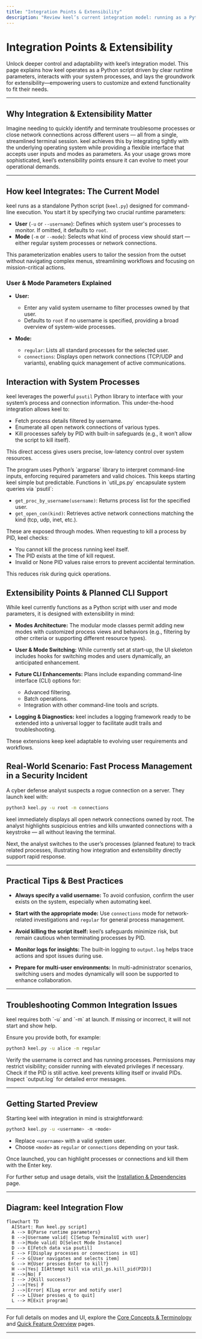 ```yaml
---
title: "Integration Points & Extensibility"
description: "Review keel’s current integration model: running as a Python script, passing runtime parameters (user, mode), and interacting with underlying system processes. Outlines extensibility points and planned CLI support."
---
```


# Integration Points & Extensibility

Unlock deeper control and adaptability with keel’s integration model. This page explains how keel operates as a Python script driven by clear runtime parameters, interacts with your system processes, and lays the groundwork for extensibility—empowering users to customize and extend functionality to fit their needs.

---

## Why Integration & Extensibility Matter

Imagine needing to quickly identify and terminate troublesome processes or close network connections across different users — all from a single, streamlined terminal session. keel achieves this by integrating tightly with the underlying operating system while providing a flexible interface that accepts user inputs and modes as parameters. As your usage grows more sophisticated, keel’s extensibility points ensure it can evolve to meet your operational demands.

---

## How keel Integrates: The Current Model

keel runs as a standalone Python script (`keel.py`) designed for command-line execution. You start it by specifying two crucial runtime parameters:

- **User** (`-u` or `--username`): Defines which system user's processes to monitor. If omitted, it defaults to `root`.
- **Mode** (`-m` or `--mode`): Selects what kind of process view should start — either regular system processes or network connections.

This parameterization enables users to tailor the session from the outset without navigating complex menus, streamlining workflows and focusing on mission-critical actions.

### User & Mode Parameters Explained

- **User:**
  - Enter any valid system username to filter processes owned by that user.
  - Defaults to `root` if no username is specified, providing a broad overview of system-wide processes.

- **Mode:**
  - `regular`: Lists all standard processes for the selected user.
  - `connections`: Displays open network connections (TCP/UDP and variants), enabling quick management of active communications.


## Interaction with System Processes

keel leverages the powerful `psutil` Python library to interface with your system’s process and connection information. This under-the-hood integration allows keel to:

- Fetch process details filtered by username.
- Enumerate all open network connections of various types.
- Kill processes safely by PID with built-in safeguards (e.g., it won’t allow the script to kill itself).

This direct access gives users precise, low-latency control over system resources.

<AccordionGroup title="Key Integration Components">
<Accordion title="Runtime Parameter Parsing">
The program uses Python’s `argparse` library to interpret command-line inputs, enforcing required parameters and valid choices. This keeps starting keel simple but predictable.
</Accordion>
<Accordion title="Process & Connection Retrieval">
Functions in `util_ps.py` encapsulate system queries via `psutil`:

- `get_proc_by_username(username)`: Returns process list for the specified user.
- `get_open_con(kind)`: Retrieves active network connections matching the kind (tcp, udp, inet, etc.).

These are exposed through modes.
</Accordion>
<Accordion title="Kill Operation Safeguards">
When requesting to kill a process by PID, keel checks:

- You cannot kill the process running keel itself.
- The PID exists at the time of kill request.
- Invalid or None PID values raise errors to prevent accidental termination.

This reduces risk during quick operations.
</Accordion>
</AccordionGroup>

## Extensibility Points & Planned CLI Support

While keel currently functions as a Python script with user and mode parameters, it is designed with extensibility in mind:

- **Modes Architecture:** The modular mode classes permit adding new modes with customized process views and behaviors (e.g., filtering by other criteria or supporting different resource types).

- **User & Mode Switching:** While currently set at start-up, the UI skeleton includes hooks for switching modes and users dynamically, an anticipated enhancement.

- **Future CLI Enhancements:** Plans include expanding command-line interface (CLI) options for:
  - Advanced filtering.
  - Batch operations.
  - Integration with other command-line tools and scripts.

- **Logging & Diagnostics:** keel includes a logging framework ready to be extended into a universal logger to facilitate audit trails and troubleshooting.

These extensions keep keel adaptable to evolving user requirements and workflows.

## Real-World Scenario: Fast Process Management in a Security Incident

A cyber defense analyst suspects a rogue connection on a server. They launch keel with:

```bash
python3 keel.py -u root -m connections
```

keel immediately displays all open network connections owned by root. The analyst highlights suspicious entries and kills unwanted connections with a keystroke — all without leaving the terminal.

Next, the analyst switches to the user’s processes (planned feature) to track related processes, illustrating how integration and extensibility directly support rapid response.

---

## Practical Tips & Best Practices

- **Always specify a valid username:** To avoid confusion, confirm the user exists on the system, especially when automating keel.

- **Start with the appropriate mode:** Use `connections` mode for network-related investigations and `regular` for general process management.

- **Avoid killing the script itself:** keel’s safeguards minimize risk, but remain cautious when terminating processes by PID.

- **Monitor logs for insights:** The built-in logging to `output.log` helps trace actions and spot issues during use.

- **Prepare for multi-user environments:** In multi-administrator scenarios, switching users and modes dynamically will soon be supported to enhance collaboration.

---

## Troubleshooting Common Integration Issues

<AccordionGroup title="Common Issues & Solutions">
<Accordion title="Incorrect or Missing Parameters">
keel requires both `-u` and `-m` at launch. If missing or incorrect, it will not start and show help.

Ensure you provide both, for example:

```bash
python3 keel.py -u alice -m regular
```
</Accordion>
<Accordion title="Process List is Empty or Incomplete">
Verify the username is correct and has running processes.
Permissions may restrict visibility; consider running with elevated privileges if necessary.
</Accordion>
<Accordion title="Cannot Kill a Process">
Check if the PID is still active. keel prevents killing itself or invalid PIDs.
Inspect `output.log` for detailed error messages.
</Accordion>
</AccordionGroup>

---

## Getting Started Preview

Starting keel with integration in mind is straightforward:

```bash
python3 keel.py -u <username> -m <mode>
```

- Replace `<username>` with a valid system user.
- Choose `<mode>` as `regular` or `connections` depending on your task.

Once launched, you can highlight processes or connections and kill them with the Enter key.

For further setup and usage details, visit the [Installation & Dependencies](../installation-dependencies) page.

---

## Diagram: keel Integration Flow

```mermaid
flowchart TD
  A[Start: Run keel.py script]
  A --> B{Parse runtime parameters}
  B -->|Username valid| C[Setup TerminalUI with user]
  B -->|Mode valid| D[Select Mode Instance]
  D --> E[Fetch data via psutil]
  E --> F[Display processes or connections in UI]
  F --> G[User navigates and selects item]
  G --> H{User presses Enter to kill?}
  H -->|Yes| I[Attempt kill via util_ps.kill_pid(PID)]
  H -->|No| F
  I --> J{Kill success?}
  J -->|Yes| F
  J -->|Error| K[Log error and notify user]
  F --> L[User presses q to quit]
  L --> M[Exit program]
```

---

For full details on modes and UI, explore the [Core Concepts & Terminology](../core-concepts-terminology) and [Quick Feature Overview](../key-features-preview) pages.


---